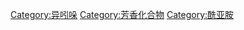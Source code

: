 {{Commonscat|Phthalimides}}

[[Category:异吲哚|Category:异吲哚]]
[[Category:芳香化合物|Category:芳香化合物]]
[[Category:酰亚胺|Category:酰亚胺]]